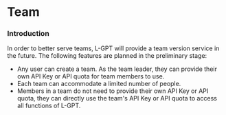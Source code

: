 # Team

### Introduction

In order to better serve teams, L-GPT will provide a team version service in the future. The following features are planned in the preliminary stage:

- Any user can create a team. As the team leader, they can provide their own API Key or API quota for team members to use.
- Each team can accommodate a limited number of people.
- Members in a team do not need to provide their own API Key or API quota, they can directly use the team's API Key or API quota to access all functions of L-GPT.
